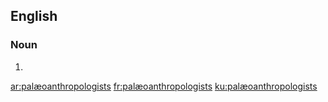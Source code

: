 {{also|palaeoanthropologists}}
==English==

===Noun===
{{head|en}}

# {{plural of|palæoanthropologist}}

[[ar:palæoanthropologists]]
[[fr:palæoanthropologists]]
[[ku:palæoanthropologists]]